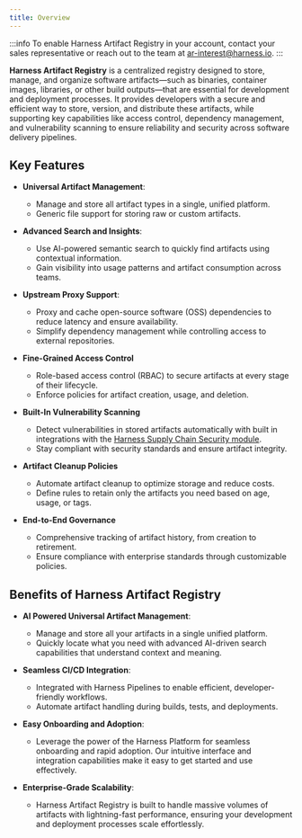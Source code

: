 ```yaml
---
title: Overview
---
```



:::info 
To enable Harness Artifact Registry in your account, contact your sales representative or reach out to the team at [ar-interest@harness.io](mailto:support@harness.io).
:::

**Harness Artifact Registry** is a centralized registry designed to store, manage, and organize software artifacts—such as binaries, container images, libraries, or other build outputs—that are essential for development and deployment processes. It provides developers with a secure and efficient way to store, version, and distribute these artifacts, while supporting key capabilities like access control, dependency management, and vulnerability scanning to ensure reliability and security across software delivery pipelines.  

## Key Features

- **Universal Artifact Management**:
    - Manage and store all artifact types in a single, unified platform.
    - Generic file support for storing raw or custom artifacts.

- **Advanced Search and Insights**: 
    - Use AI-powered semantic search to quickly find artifacts using contextual information. 
    - Gain visibility into usage patterns and artifact consumption across teams.

- **Upstream Proxy Support**: 
    - Proxy and cache open-source software (OSS) dependencies to reduce latency and ensure availability. 
    - Simplify dependency management while controlling access to external repositories.

- **Fine-Grained Access Control**
    - Role-based access control (RBAC) to secure artifacts at every stage of their lifecycle.
    - Enforce policies for artifact creation, usage, and deletion.

- **Built-In Vulnerability Scanning**
    - Detect vulnerabilities in stored artifacts automatically with built in integrations with the [Harness Supply Chain Security module](/docs/software-supply-chain-assurance/).
    - Stay compliant with security standards and ensure artifact integrity.

- **Artifact Cleanup Policies**
    - Automate artifact cleanup to optimize storage and reduce costs.
    - Define rules to retain only the artifacts you need based on age, usage, or tags.

- **End-to-End Governance**
    - Comprehensive tracking of artifact history, from creation to retirement.
    - Ensure compliance with enterprise standards through customizable policies.

## Benefits of Harness Artifact Registry

- **AI Powered Universal Artifact Management**:
    - Manage and store all your artifacts in a single unified platform.
    - Quickly locate what you need with advanced AI-driven search capabilities that understand context and meaning.

- **Seamless CI/CD Integration**:
    - Integrated with Harness Pipelines to enable efficient, developer-friendly workflows.
    - Automate artifact handling during builds, tests, and deployments.

- **Easy Onboarding and Adoption**: 
    - Leverage the power of the Harness Platform for seamless onboarding and rapid adoption. Our intuitive interface and integration capabilities make it easy to get started and use effectively.

- **Enterprise-Grade Scalability**:
    - Harness Artifact Registry is built to handle massive volumes of artifacts with lightning-fast performance, ensuring your development and deployment processes scale effortlessly.

